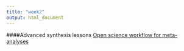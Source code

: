 ```yaml
---
title: "week2"
output: html_document
---
```


####Advanced synthesis lessons
[Open science workflow for meta-analyses](./meta-analysis/meta-analysis.html)  

